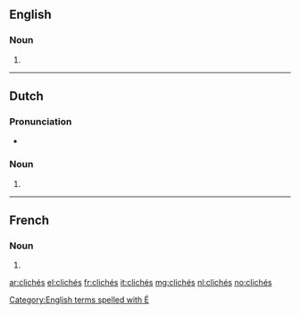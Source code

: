 ==English==

===Noun===
{{head|en|plural}}

# {{plural of|cliché|lang=en}}

[[Category:English terms spelled with É]]

----

==Dutch==

===Pronunciation===
* {{audio|Nl-clichés.ogg|Audio|lang=nl}}

===Noun===
{{head|nl|noun plural form}}

# {{nl-noun form of|pl|cliché}}

----

==French==

===Noun===
{{head|fr|plural|g=m-p}}

# {{plural of|cliché|lang=fr}}

[[ar:clichés]]
[[el:clichés]]
[[fr:clichés]]
[[it:clichés]]
[[mg:clichés]]
[[nl:clichés]]
[[no:clichés]]